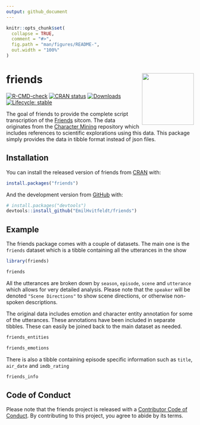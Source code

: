 ```yaml
---
output: github_document
---
```


<!-- README.md is generated from README.Rmd. Please edit that file -->

```r
knitr::opts_chunk$set(
  collapse = TRUE,
  comment = "#>",
  fig.path = "man/figures/README-",
  out.width = "100%"
)
```

# friends <img src='man/figures/logo.png' align="right" height="139" />

<!-- badges: start -->
[![R-CMD-check](https://github.com/EmilHvitfeldt/friends/workflows/R-CMD-check/badge.svg)](https://github.com/EmilHvitfeldt/friends/actions)
[![CRAN status](http://www.r-pkg.org/badges/version/friends)](https://CRAN.R-project.org/package=friends)
[![Downloads](http://cranlogs.r-pkg.org/badges/friends)](https://CRAN.R-project.org/package=friends)
[![Lifecycle: stable](https://img.shields.io/badge/lifecycle-stable-brightgreen.svg)](https://www.tidyverse.org/lifecycle/#stable)
<!-- badges: end -->

The goal of friends to provide the complete script transcription of the [Friends](https://en.wikipedia.org/wiki/Friends) sitcom. The data originates from the [Character Mining](https://github.com/emorynlp/character-mining) repository which includes references to scientific explorations using this data. This package simply provides the data in tibble format instead of json files.

## Installation

You can install the released version of friends from [CRAN](https://CRAN.R-project.org) with:

``` r
install.packages("friends")
```

And the development version from [GitHub](https://github.com/) with:

``` r
# install.packages("devtools")
devtools::install_github("EmilHvitfeldt/friends")
```

## Example

The friends package comes with a couple of datasets. The main one is the `friends` dataset which is a tibble containing all the utterances in the show

```r
library(friends)

friends
```

All the utterances are broken down by `season`, `episode`, `scene` and `utterance` which allows for very detailed analysis. Please note that the `speaker` will be denoted `"Scene Directions"` to show scene directions, or otherwise non-spoken descriptions.

The original data includes emotion and character entity annotation for some of the utterances. These annotations have been included in separate tibbles. These can easily be joined back to the main dataset as needed.

```r
friends_entities

friends_emotions
```

There is also a tibble containing episode specific information such as `title`, `air_date` and `imdb_rating`

```r
friends_info
```

## Code of Conduct

Please note that the friends project is released with a [Contributor Code of Conduct](https://contributor-covenant.org/version/2/0/CODE_OF_CONDUCT.html). By contributing to this project, you agree to abide by its terms.
